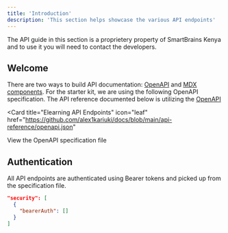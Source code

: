 ```yaml
---
title: 'Introduction'
description: 'This section helps showcase the various API endpoints'
---
```


<Note>
  The API guide in this section is a proprietery property of SmartBrains Kenya and to use it you will need to contact the developers.
</Note>

## Welcome

There are two ways to build API documentation: [OpenAPI](https://mintlify.com/docs/api-playground/openapi/setup) and [MDX components](https://mintlify.com/docs/api-playground/mdx/configuration). For the starter kit, we are using the following OpenAPI specification.
The API reference documented below is utilizing the [OpenAPI](https://mintlify.com/docs/api-playground/openapi/setup)

<Card
  title="Elearning API Endpoints"
  icon="leaf"
  href="https://github.com/alex1kariuki/docs/blob/main/api-reference/openapi.json"
>
  View the OpenAPI specification file
</Card>

## Authentication

All API endpoints are authenticated using Bearer tokens and picked up from the specification file.

```json
"security": [
  {
    "bearerAuth": []
  }
]
```
